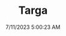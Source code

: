 ---
width: 5575
height: 3717
title: Targa
description: Marble Grey 1986 Porsche 911 Carrera Targa with blue interior shot in Austin, TX.
date: 7/11/2023 5:00:23 AM
cameraMake: Sony
cameraModel: ILCE-7M3
lens: E 35-150mm F2.0-F2.8 A058
settingsfStop: f/8
settingsISO: ISO 500
settingsShutter: 1/160
settingsFocalLength: 150 mm
---